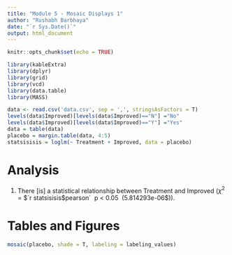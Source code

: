 ```yaml
---
title: "Module 5 - Mosaic Displays 1"
author: "Rushabh Barbhaya"
date: "`r Sys.Date()`"
output: html_document
---
```


```r
knitr::opts_chunk$set(echo = TRUE)
```

```r
library(kableExtra)
library(dplyr)
library(grid)
library(vcd)
library(data.table)
library(MASS)

data <- read.csv('data.csv', sep = ',', stringsAsFactors = T)
levels(data$Improved)[levels(data$Improved)=="N"] ="No"
levels(data$Improved)[levels(data$Improved)=="Y"] ="Yes"
data = table(data)
placebo = margin.table(data, 4:5)
statsisisis = loglm(~ Treatment + Improved, data = placebo)
```


# Analysis
1. There [is] a statistical relationship between Treatment and Improved ($\chi^2$ = $`r statsisisis$pearson` \ p\ < 0.05 \ (5.814293e-06$)).

# Tables and Figures
```r
mosaic(placebo, shade = T, labeling = labeling_values)
```

